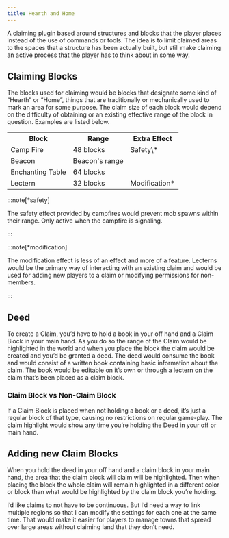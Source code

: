 ```yaml
---
title: Hearth and Home 
---
```


A claiming plugin based around structures and blocks that the player places instead of the use of commands or tools. The idea is to limit claimed areas to the spaces that a structure has been actually built, but still make claiming an active process that the player has to think about in some way. 

## Claiming Blocks

The blocks used for claiming would be blocks that designate some kind of “Hearth” or “Home”, things that are traditionally or mechanically used to mark an area for some purpose. The claim size of each block would depend on the difficulty of obtaining or an existing effective range of the block in question. Examples are listed below.

<table>
<tr>
<th>Block</th>
<th>Range</th>
<th>Extra Effect</th>
</tr>

<tr>
<td>Camp Fire</td>
<td>48 blocks</td>
<td>Safety\*</td>
</tr>

<tr>
<td>Beacon</td>
<td>Beacon's range</td>
<td> </td>
</tr>

<tr>
<td>Enchanting Table</td>
<td>64 blocks</td>
<td> </td>
</tr>

<tr>
<td>Lectern</td>
<td>32 blocks</td>
<td>Modification*</td>
</tr>

</table>

<Row>
<Col width="6">

:::note[\*safety]

The safety effect provided by campfires would prevent mob spawns within their range. Only active when the campfire is signaling.

:::

</Col>
<Col width="6">

:::note[\*modification]

The modification effect is less of an effect and more of a feature. Lecterns would be the primary way of interacting with an existing claim and would be used for adding new players to a claim or modifying permissions for non-members.

:::

</Col>
</Row>

## Deed

To create a Claim, you’d have to hold a book in your off hand and a Claim Block in your main hand. As you do so the range of the Claim would be highlighted in the world and when you place the block the claim would be created and you’d be granted a deed. The deed would consume the book and would consist of a written book containing basic information about the claim. The book would be editable on it’s own or through a lectern on the claim that’s been placed as a claim block.

### Claim Block vs Non-Claim Block

If a Claim Block is placed when not holding a book or a deed, it’s just a regular block of that type, causing no restrictions on regular game-play. The claim highlight would show any time you’re holding the Deed in your off or main hand. 

## Adding new Claim Blocks

When you hold the deed in your off hand and a claim block in your main hand, the area that the claim block will claim will be highlighted. Then when placing the block the whole claim will remain highlighted in a different color or block than what would be highlighted by the claim block you’re holding.

I’d like claims to not have to be continuous. But I’d need a way to link multiple regions so that I can modify the settings for each one at the same time. That would make it easier for players to manage towns that spread over large areas without claiming land that they don’t need.
